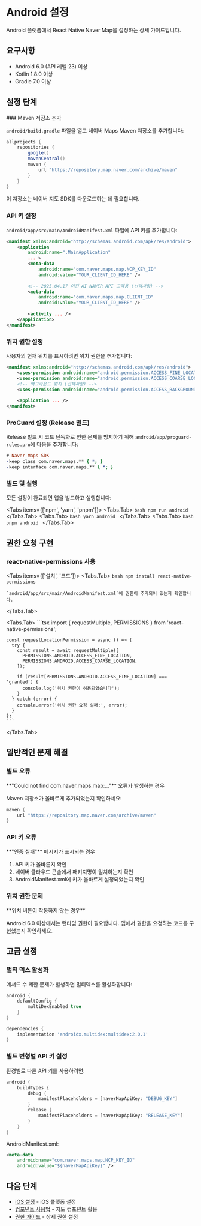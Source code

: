
# Android 설정

Android 플랫폼에서 React Native Naver Map을 설정하는 상세 가이드입니다.

## 요구사항

- Android 6.0 (API 레벨 23) 이상
- Kotlin 1.8.0 이상
- Gradle 7.0 이상

## 설정 단계

<Steps>
### Maven 저장소 추가

`android/build.gradle` 파일을 열고 네이버 Maps Maven 저장소를 추가합니다:

```groovy {5-7}
allprojects {
    repositories {
        google()
        mavenCentral()
        maven {
            url "https://repository.map.naver.com/archive/maven"
        }
    }
}
```

<Callout type="info">
  이 저장소는 네이버 지도 SDK를 다운로드하는 데 필요합니다.
</Callout>

### API 키 설정

`android/app/src/main/AndroidManifest.xml` 파일에 API 키를 추가합니다:

```xml {5-7,9-11}
<manifest xmlns:android="http://schemas.android.com/apk/res/android">
    <application
        android:name=".MainApplication"
        ... >
        <meta-data
            android:name="com.naver.maps.map.NCP_KEY_ID"
            android:value="YOUR_CLIENT_ID_HERE" />
        
        <!-- 2025.04.17 이전 AI NAVER API 고객용 (선택사항) -->
        <meta-data
            android:name="com.naver.maps.map.CLIENT_ID"
            android:value="YOUR_CLIENT_ID_HERE" />
            
        <activity ... />
    </application>
</manifest>
```

### 위치 권한 설정

사용자의 현재 위치를 표시하려면 위치 권한을 추가합니다:

```xml {2-5}
<manifest xmlns:android="http://schemas.android.com/apk/res/android">
    <uses-permission android:name="android.permission.ACCESS_FINE_LOCATION" />
    <uses-permission android:name="android.permission.ACCESS_COARSE_LOCATION" />
    <!-- 백그라운드 위치 (선택사항) -->
    <uses-permission android:name="android.permission.ACCESS_BACKGROUND_LOCATION" />
    
    <application ... />
</manifest>
```

### ProGuard 설정 (Release 빌드)

Release 빌드 시 코드 난독화로 인한 문제를 방지하기 위해 `android/app/proguard-rules.pro`에 다음을 추가합니다:

```pro
# Naver Maps SDK
-keep class com.naver.maps.** { *; }
-keep interface com.naver.maps.** { *; }
```

### 빌드 및 실행

모든 설정이 완료되면 앱을 빌드하고 실행합니다:

<Tabs items={['npm', 'yarn', 'pnpm']}>
  <Tabs.Tab>
    ```bash
    npm run android
    ```
  </Tabs.Tab>
  <Tabs.Tab>
    ```bash
    yarn android
    ```
  </Tabs.Tab>
  <Tabs.Tab>
    ```bash
    pnpm android
    ```
  </Tabs.Tab>
</Tabs>
</Steps>

## 권한 요청 구현

### react-native-permissions 사용

<Tabs items={['설치', '코드']}>
  <Tabs.Tab>
    ```bash
    npm install react-native-permissions
    ```
    
    `android/app/src/main/AndroidManifest.xml`에 권한이 추가되어 있는지 확인합니다.
  </Tabs.Tab>
  
  <Tabs.Tab>
    ```tsx
    import { requestMultiple, PERMISSIONS } from 'react-native-permissions';
    
    const requestLocationPermission = async () => {
      try {
        const result = await requestMultiple([
          PERMISSIONS.ANDROID.ACCESS_FINE_LOCATION,
          PERMISSIONS.ANDROID.ACCESS_COARSE_LOCATION,
        ]);
        
        if (result[PERMISSIONS.ANDROID.ACCESS_FINE_LOCATION] === 'granted') {
          console.log('위치 권한이 허용되었습니다');
        }
      } catch (error) {
        console.error('위치 권한 요청 실패:', error);
      }
    };
    ```
  </Tabs.Tab>
</Tabs>

## 일반적인 문제 해결

### 빌드 오류

<Callout type="error" emoji="❌">
  **"Could not find com.naver.maps.map:..."** 오류가 발생하는 경우
</Callout>

Maven 저장소가 올바르게 추가되었는지 확인하세요:

```groovy
maven {
    url "https://repository.map.naver.com/archive/maven"
}
```

### API 키 오류

<Callout type="error" emoji="❌">
  **"인증 실패"** 메시지가 표시되는 경우
</Callout>

1. API 키가 올바른지 확인
2. 네이버 클라우드 콘솔에서 패키지명이 일치하는지 확인
3. AndroidManifest.xml에 키가 올바르게 설정되었는지 확인

### 위치 권한 문제

<Callout type="warning" emoji="⚠️">
  **위치 버튼이 작동하지 않는 경우**
</Callout>

Android 6.0 이상에서는 런타임 권한이 필요합니다. 앱에서 권한을 요청하는 코드를 구현했는지 확인하세요.

## 고급 설정

### 멀티 덱스 활성화

메서드 수 제한 문제가 발생하면 멀티덱스를 활성화합니다:

```groovy
android {
    defaultConfig {
        multiDexEnabled true
    }
}

dependencies {
    implementation 'androidx.multidex:multidex:2.0.1'
}
```

### 빌드 변형별 API 키 설정

환경별로 다른 API 키를 사용하려면:

```groovy
android {
    buildTypes {
        debug {
            manifestPlaceholders = [naverMapApiKey: "DEBUG_KEY"]
        }
        release {
            manifestPlaceholders = [naverMapApiKey: "RELEASE_KEY"]
        }
    }
}
```

AndroidManifest.xml:

```xml
<meta-data
    android:name="com.naver.maps.map.NCP_KEY_ID"
    android:value="${naverMapApiKey}" />
```

## 다음 단계

- [iOS 설정](/installation/ios) - iOS 플랫폼 설정
- [컴포넌트 사용법](/components) - 지도 컴포넌트 활용
- [권한 가이드](/guides/permissions) - 상세 권한 설정